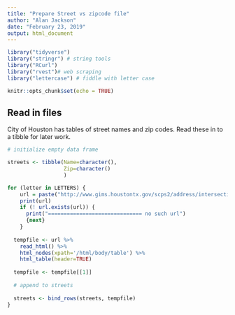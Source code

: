 ```yaml
---
title: "Prepare Street vs zipcode file"
author: "Alan Jackson"
date: "February 23, 2019"
output: html_document
---
```


```r
library("tidyverse")
library("stringr") # string tools
library("RCurl")
library("rvest")# web scraping
library("lettercase") # fiddle with letter case

knitr::opts_chunk$set(echo = TRUE)
```

##  Read in files

City of Houston has tables of street names and zip codes. Read these in
to a tibble for later work.


```r

# initialize empty data frame

streets <- tibble(Name=character(),
                  Zip=character()
                  )

for (letter in LETTERS) {
    url = paste("http://www.gims.houstontx.gov/scps2/address/intersecting/htmlBackup/street_",letter,".html", sep="")
    print(url)
    if (! url.exists(url)) {
      print("============================== no such url")
      {next}
    }
    
  tempfile <- url %>% 
    read_html() %>% 
    html_nodes(xpath='/html/body/table') %>% 
    html_table(header=TRUE)
    
  tempfile <- tempfile[[1]]
  
  # append to streets
  
  streets <- bind_rows(streets, tempfile)
}

```

